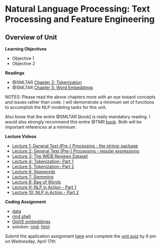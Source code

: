 # Natural Language Processing: Text Processing and Feature Engineering


## Overview of Unit

**Learning Objectives**

* Objective 1
* Objective 2


**Readings**

* @SMLTAR [Chapter 2: Tokenization](https://smltar.com/tokenization.html)
* @SMLTAR [Chapter 5: Word Embeddings](https://smltar.com/embeddings.html)

NOTES: Please read the above chapters more with an eye toward concepts and issues 
rather than code.  I will demonstrate a minimum set of functions to accomplish
the NLP modeling tasks for this unit.

Also know that the entire @SMLTAR [book] is really mandatory reading.  I would also 
strongly recommend this entire @TMR [book](https://www.tidytextmining.com/).  Both 
will be important references at a minimum.


**Lecture Videos**

* [Lecture 1: General Text (Pre-) Processing - the stringr package]()
* [Lecture 2: General Text (Pre-) Processing - regular expressions]()
* [Lecture 3: The IMDB Reviews Dataset]()
* [Lecture 4: Tokenization- Part 1]()
* [Lecture 5: Tokenization- Part 2]()
* [Lecture 6: Stopwords]()
* [Lecture 7: Stemming]()
* [Lecture 8: Bag of Words]()
* [Lecture 9: NLP in Action - Part 1]()
* [Lecture 10: NLP in Action - Part 2]()


**Coding Assignment**

* [data](homework/unit_12/alcohol_tweets.csv)
* [rmd shell](homework/unit_12/hw_unit_12_nlp.Rmd)
* [GloVE embeddings](homework/unit_12/glove_twitter.csv)
* solution: [rmd](); [html]()


 Submit the application assignment [here](https://canvas.wisc.edu/courses/395546/assignments/2187686) and complete the [unit quiz](https://canvas.wisc.edu/courses/395546/quizzes/514056) by 8 pm on Wednesday, April 17th
 
